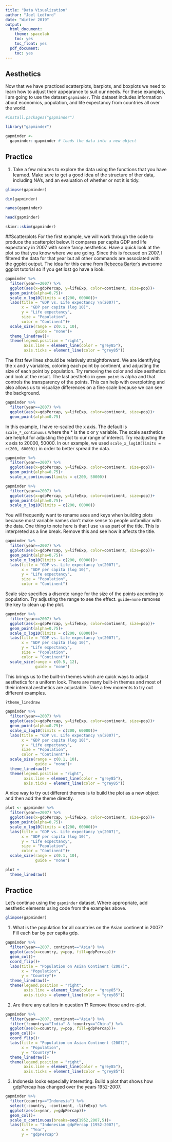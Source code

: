 ```yaml
---
title: "Data Visualization"
author: "Joel Ledford"
date: "Winter 2019"
output:
  html_document:
    theme: spacelab
    toc: yes
    toc_float: yes
  pdf_document:
    toc: yes
---
```


## Aesthetics
Now that we have practiced scatterplots, barplots, and boxplots we need to learn how to adjust their appearance to suit our needs. For these examples, I am going to use the dataset `gapminder`. This dataset includes information about economics, population, and life expectancy from countries all over the world.

```r
#install.packages("gapminder")
```

```r
library("gapminder")
```

```r
gapminder <- 
  gapminder::gapminder # loads the data into a new object
```

## Practice
1. Take a few minutes to explore the data using the functions that you have learned. Make sure to get a good idea of the structure of ther data, including NA's, and an evaluation of whether or not it is tidy.
```r
glimpse(gapminder)
```

```r
dim(gapminder)
```

```r
names(gapminder)
```

```r
head(gapminder)
```

```r
skimr::skim(gapminder)
```

##Scatterplots
For the first example, we will work through the code to produce the scatterplot below. It compares per capita GDP and life expectancy in 2007 with some fancy aesthetics. Have a quick look at the plot so that you know where we are going. Since this is focused on 2007, I filtered the data for that year but all other commands are associated with the ggplot output. The idea for this came from [Rebecca Barter's](http://www.rebeccabarter.com/blog/2017-11-17-ggplot2_tutorial/) awesome ggplot tutorial so if you get lost go have a look.
```r
gapminder %>%
  filter(year==2007) %>%
  ggplot(aes(x=gdpPercap, y=lifeExp, color=continent, size=pop))+
  geom_point(alpha=0.75)+
  scale_x_log10(limits = c(200, 60000))+
  labs(title = "GDP vs. Life expectancy \n(2007)",
       x = "GDP per capita (log 10)",
       y = "Life expectancy",
       size = "Population",
       color = "Continent")+
  scale_size(range = c(0.1, 10),
             guide = "none")+
  theme_linedraw()+
  theme(legend.position = "right",
        axis.line = element_line(color = "grey85"),
        axis.ticks = element_line(color = "grey85"))
```

The first few lines should be relatively straightforward. We are identifying the x and y variables, coloring each point by continent, and adjusting the size of each point by population. Try removing the color and size aesthetics and look at the result. The last aesthetic in `geom_point` is alpha and that controls the transparency of the points. This can help with overplotting and also allows us to visualize differences on a fine scale because we can see the background.
```r
gapminder %>%
  filter(year==2007) %>%
  ggplot(aes(x=gdpPercap, y=lifeExp, color=continent, size=pop))+
  geom_point(alpha=0.75)
```

In this example, I have re-scaled the x axis. The default is `scale_*_continuous` where the * is the x or y variable. The scale aesthetics are helpful for adjusting the plot to our range of interest. Try readjusting the x axis to 20000, 50000. In our example, we used `scale_x_log10(limits = c(200, 60000))` in order to better spread the data.
```r
gapminder %>%
  filter(year==2007) %>%
  ggplot(aes(x=gdpPercap, y=lifeExp, color=continent, size=pop))+
  geom_point(alpha=0.75)+
  scale_x_continuous(limits = c(200, 50000))
```

```r
gapminder %>%
  filter(year==2007) %>%
  ggplot(aes(x=gdpPercap, y=lifeExp, color=continent, size=pop))+
  geom_point(alpha=0.75)+
  scale_x_log10(limits = c(200, 60000))
```

You will frequently want to rename axes and keys when building plots because most variable names don't make sense to people unfamiliar with the data. One thing to note here is that I use `\n` as part of the title. This is interpreted as a line break. Remove this and see how it affects the title.
```r
gapminder %>%
  filter(year==2007) %>%
  ggplot(aes(x=gdpPercap, y=lifeExp, color=continent, size=pop))+
  geom_point(alpha=0.75)+
  scale_x_log10(limits = c(200, 60000))+
  labs(title = "GDP vs. Life expectancy \n(2007)",
       x = "GDP per capita (log 10)",
       y = "Life expectancy",
       size = "Population",
       color = "Continent")
```

Scale size specifies a discrete range for the size of the points according to population. Try adjusting the range to see the effect. `guide=none` removes the key to clean up the plot.
```r
gapminder %>%
  filter(year==2007) %>%
  ggplot(aes(x=gdpPercap, y=lifeExp, color=continent, size=pop))+
  geom_point(alpha=0.75)+
  scale_x_log10(limits = c(200, 60000))+
  labs(title = "GDP vs. Life expectancy \n(2007)",
       x = "GDP per capita (log 10)",
       y = "Life expectancy",
       size = "Population",
       color = "Continent")+
  scale_size(range = c(0.5, 12),
             guide = "none")
```

This brings us to the built-in themes which are quick ways to adjust aesthetics for a uniform look. There are many built-in themes and most of their internal aesthetics are adjustable. Take a few moments to try out different examples.
```r
?theme_linedraw
```

```r
gapminder %>%
  filter(year==2007) %>%
  ggplot(aes(x=gdpPercap, y=lifeExp, color=continent, size=pop))+
  geom_point(alpha=0.75)+
  scale_x_log10(limits = c(200, 60000))+
  labs(title = "GDP vs. Life expectancy \n(2007)",
       x = "GDP per capita (log 10)",
       y = "Life expectancy",
       size = "Population",
       color = "Continent")+
  scale_size(range = c(0.1, 10),
             guide = "none")+
  theme_linedraw()+
  theme(legend.position = "right",
        axis.line = element_line(color = "grey85"),
        axis.ticks = element_line(color = "grey85"))
```

A nice way to try out different themes is to build the plot as a new object and then add the theme directly.
```r
plot <- gapminder %>%
  filter(year==2007) %>%
  ggplot(aes(x=gdpPercap, y=lifeExp, color=continent, size=pop))+
  geom_point(alpha=0.75)+
  scale_x_log10(limits = c(200, 60000))+
  labs(title = "GDP vs. Life expectancy \n(2007)",
       x = "GDP per capita (log 10)",
       y = "Life expectancy",
       size = "Population",
       color = "Continent")+
  scale_size(range = c(0.1, 10),
             guide = "none")
```

```r
plot + 
  theme_linedraw()
```

## Practice
Let's continue using the `gapminder` dataset. Where appropriate, add aesthetic elements using code from the examples above.
```r
glimpse(gapminder)
```

1. What is the population for all countries on the Asian continent in 2007? Fill each bar by per capita gdp. 
```r
gapminder %>%
  filter(year==2007, continent=="Asia") %>% 
  ggplot(aes(x=country, y=pop, fill=gdpPercap))+
  geom_col()+
  coord_flip()+
  labs(title = "Population on Asian Continent (2007)",
       x = "Population",
       y = "Country")+
  theme_linedraw()+
  theme(legend.position = "right",
        axis.line = element_line(color = "grey85"),
        axis.ticks = element_line(color = "grey85"))
```

2. Are there any outliers in question 1? Remove those and re-plot.
```r
gapminder %>%
  filter(year==2007, continent=="Asia") %>% 
  filter(!country=="India" & !country=="China") %>% 
  ggplot(aes(x=country, y=pop, fill=gdpPercap))+
  geom_col()+
  coord_flip()+
  labs(title = "Population on Asian Continent (2007)",
       x = "Population",
       y = "Country")+
  theme_linedraw()+
  theme(legend.position = "right",
        axis.line = element_line(color = "grey85"),
        axis.ticks = element_line(color = "grey85"))
```

3. Indonesia looks especially interesting. Build a plot that shows how gdpPercap has changed over the years 1952-2007.
```r
gapminder %>% 
  filter(country=="Indonesia") %>% 
  select(-country, -continent, -lifeExp) %>% 
  ggplot(aes(x=year, y=gdpPercap))+
  geom_col()+
  scale_x_continuous(breaks=seq(1952,2007,5))+
  labs(title = "Indonesian gdpPercap (1952-2007)",
       x = "Year",
       y = "gdpPercap")
```